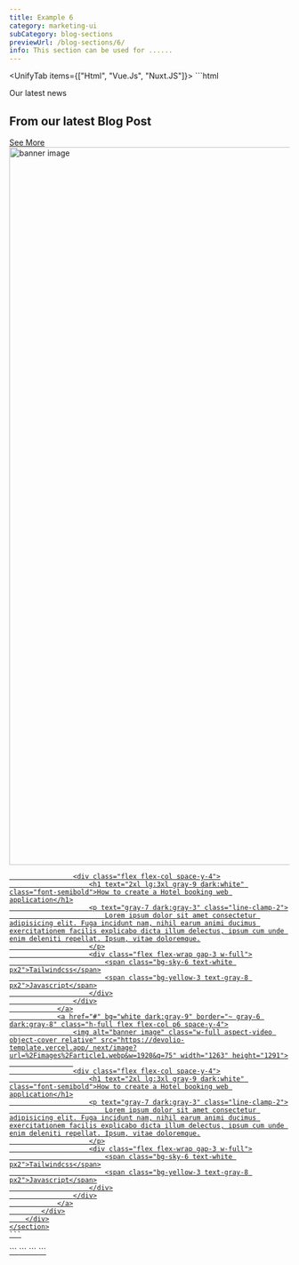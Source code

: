 ```yaml
---
title: Example 6
category: marketing-ui
subCategory: blog-sections
previewUrl: /blog-sections/6/
info: This section can be used for ......
---
```


<UnifyTab items={["Html", "Vue.Js", "Nuxt.JS"]}>
  <TabItem>
    ```html
    <section py20>
        <div px="5 sm:10 md:12 lg:5" class="max-w-7xl mx-auto space-y-14">
            <div class="flex md-justify-between">
                <div text="center md:left" class="space-y-6 max-w-2xl mx-auto md-mx-0">
                    <div text="center md:left" class="md-max-w-lg space-y-5">
                        <span before="absolute content-empty w4 h0.5 rd-md left-0 top-1/2 bg-sky-7 dark:bg-sky-6" text="sky-7 dark:sky-5" class="pl5 relative">
                            Our latest news
                        </span>
                        <h2 text="3xl md:4xl xl:5xl blue-950 dark:gray-2" class="font-semibold leading-tight">From our latest Blog Post</h2>
                    </div>
                </div>
                <div class="">
                    <a href="#" border="~ gray-1 dark:gray-9" text="blue-6 dark:gray-3" class="px6 py3 flex items-center gap-x-3">
                        See More
                        <span i-carbon-chevron-right text-lg></span>                      
                    </a>
                </div>
            </div>
            <div class="grid grid-cols-1 sm-grid-cols-2 gap-8 lg-gap-12">
                <a href="#" bg="white dark:gray-9" border="~ gray-6 dark:gray-8" class="h-full flex flex-col p6 space-y-4">
                    <img alt="banner image" class="w-full aspect-video object-cover relative" src="https://devolio-template.vercel.app/_next/image?url=%2Fimages%2Farticle1.webp&w=1920&q=75" width="1263" height="1291">
                    
                    <div class="flex flex-col space-y-4">
                        <h1 text="2xl lg:3xl gray-9 dark:white" class="font-semibold">How to create a Hotel booking web application</h1>
                        <p text="gray-7 dark:gray-3" class="line-clamp-2">
                            Lorem ipsum dolor sit amet consectetur adipisicing elit. Fuga incidunt nam, nihil earum animi ducimus exercitationem facilis explicabo dicta illum delectus, ipsum cum unde enim deleniti repellat. Ipsum, vitae doloremque.
                        </p>
                        <div class="flex flex-wrap gap-3 w-full">
                            <span class="bg-sky-6 text-white px2">Tailwindcss</span>
                            <span class="bg-yellow-3 text-gray-8 px2">Javascript</span>
                        </div>
                    </div>
                </a>
                <a href="#" bg="white dark:gray-9" border="~ gray-6 dark:gray-8" class="h-full flex flex-col p6 space-y-4">
                    <img alt="banner image" class="w-full aspect-video object-cover relative" src="https://devolio-template.vercel.app/_next/image?url=%2Fimages%2Farticle1.webp&w=1920&q=75" width="1263" height="1291">
                    
                    <div class="flex flex-col space-y-4">
                        <h1 text="2xl lg:3xl gray-9 dark:white" class="font-semibold">How to create a Hotel booking web application</h1>
                        <p text="gray-7 dark:gray-3" class="line-clamp-2">
                            Lorem ipsum dolor sit amet consectetur adipisicing elit. Fuga incidunt nam, nihil earum animi ducimus exercitationem facilis explicabo dicta illum delectus, ipsum cum unde enim deleniti repellat. Ipsum, vitae doloremque.
                        </p>
                        <div class="flex flex-wrap gap-3 w-full">
                            <span class="bg-sky-6 text-white px2">Tailwindcss</span>
                            <span class="bg-yellow-3 text-gray-8 px2">Javascript</span>
                        </div>
                    </div>
                </a>
            </div>
        </div>
    </section>
    ```
  </TabItem>

  <TabItem>
    ```
  <template>
      <section py20>
          <div px="5 sm:10 md:12 lg:5" class="max-w-7xl mx-auto space-y-14">
              <div class="flex md-justify-between">
                  <div text="center md:left" class="space-y-6 max-w-2xl mx-auto md-mx-0">
                      <div text="center md:left" class="md-max-w-lg space-y-5">
                          <span before="absolute content-empty w4 h0.5 rd-md left-0 top-1/2 bg-sky-7 dark:bg-sky-6"
                              text="sky-7 dark:sky-5" class="pl5 relative">
                              Our latest news
                          </span>
                          <h2 text="3xl md:4xl xl:5xl blue-950 dark:gray-2" class="font-semibold leading-tight">From our
                              latest Blog Post</h2>
                      </div>
                  </div>
                  <div class="">
                      <a href="#" border="~ gray-1 dark:gray-9" text="blue-6 dark:gray-3"
                          class="px6 py3 flex items-center gap-x-3">
                          See More
                          <span i-carbon-chevron-right text-lg></span>
                      </a>
                  </div>
              </div>
              <div class="grid grid-cols-1 sm-grid-cols-2 gap-8 lg-gap-12">
                  <a href="#" bg="white dark:gray-9" border="~ gray-6 dark:gray-8" class="h-full flex flex-col p6 space-y-4">
                      <img alt="banner image" class="w-full aspect-video object-cover relative"
                          src="https://devolio-template.vercel.app/_next/image?url=%2Fimages%2Farticle1.webp&w=1920&q=75"
                          width="1263" height="1291">

                      <div class="flex flex-col space-y-4">
                          <h1 text="2xl lg:3xl gray-9 dark:white" class="font-semibold">How to create a Hotel booking web
                              application</h1>
                          <p text="gray-7 dark:gray-3" class="line-clamp-2">
                              Lorem ipsum dolor sit amet consectetur adipisicing elit. Fuga incidunt nam, nihil earum animi
                              ducimus exercitationem facilis explicabo dicta illum delectus, ipsum cum unde enim deleniti
                              repellat. Ipsum, vitae doloremque.
                          </p>
                          <div class="flex flex-wrap gap-3 w-full">
                              <span class="bg-sky-6 text-white px2">Tailwindcss</span>
                              <span class="bg-yellow-3 text-gray-8 px2">Javascript</span>
                          </div>
                      </div>
                  </a>
                  <a href="#" bg="white dark:gray-9" border="~ gray-6 dark:gray-8" class="h-full flex flex-col p6 space-y-4">
                      <img alt="banner image" class="w-full aspect-video object-cover relative"
                          src="https://devolio-template.vercel.app/_next/image?url=%2Fimages%2Farticle1.webp&w=1920&q=75"
                          width="1263" height="1291">

                      <div class="flex flex-col space-y-4">
                          <h1 text="2xl lg:3xl gray-9 dark:white" class="font-semibold">How to create a Hotel booking web
                              application</h1>
                          <p text="gray-7 dark:gray-3" class="line-clamp-2">
                              Lorem ipsum dolor sit amet consectetur adipisicing elit. Fuga incidunt nam, nihil earum animi
                              ducimus exercitationem facilis explicabo dicta illum delectus, ipsum cum unde enim deleniti
                              repellat. Ipsum, vitae doloremque.
                          </p>
                          <div class="flex flex-wrap gap-3 w-full">
                              <span class="bg-sky-6 text-white px2">Tailwindcss</span>
                              <span class="bg-yellow-3 text-gray-8 px2">Javascript</span>
                          </div>
                      </div>
                  </a>
              </div>
          </div>
      </section>
  </template>
    ```
  </TabItem> 

  <TabItem>
    ```
  <template>
    <section py20>
        <div px="5 sm:10 md:12 lg:5" class="max-w-7xl mx-auto space-y-14">
            <div class="flex md-justify-between">
                <div text="center md:left" class="space-y-6 max-w-2xl mx-auto md-mx-0">
                    <div text="center md:left" class="md-max-w-lg space-y-5">
                        <span before="absolute content-empty w4 h0.5 rd-md left-0 top-1/2 bg-sky-7 dark:bg-sky-6" text="sky-7 dark:sky-5" class="pl5 relative">
                            Our latest news
                        </span>
                        <h2 text="3xl md:4xl xl:5xl blue-950 dark:gray-2" class="font-semibold leading-tight">From our latest Blog Post</h2>
                    </div>
                </div>
                <div class="">
                    <nuxt-link to="#" border="~ gray-1 dark:gray-9" text="blue-6 dark:gray-3" class="px6 py3 flex items-center gap-x-3">
                        See More
                        <span i-carbon-chevron-right text-lg></span>                      
                    </nuxt-link>
                </div>
            </div>
            <div class="grid grid-cols-1 sm-grid-cols-2 gap-8 lg-gap-12">
                <nuxt-link to="#" bg="white dark:gray-9" border="~ gray-6 dark:gray-8" class="h-full flex flex-col p6 space-y-4">
                    <img alt="banner image" class="w-full aspect-video object-cover relative" src="https://devolio-template.vercel.app/_next/image?url=%2Fimages%2Farticle1.webp&w=1920&q=75" width="1263" height="1291">
                    
                    <div class="flex flex-col space-y-4">
                        <h1 text="2xl lg:3xl gray-9 dark:white" class="font-semibold">How to create a Hotel booking web application</h1>
                        <p text="gray-7 dark:gray-3" class="line-clamp-2">
                            Lorem ipsum dolor sit amet consectetur adipisicing elit. Fuga incidunt nam, nihil earum animi ducimus exercitationem facilis explicabo dicta illum delectus, ipsum cum unde enim deleniti repellat. Ipsum, vitae doloremque.
                        </p>
                        <div class="flex flex-wrap gap-3 w-full">
                            <span class="bg-sky-6 text-white px2">Tailwindcss</span>
                            <span class="bg-yellow-3 text-gray-8 px2">Javascript</span>
                        </div>
                    </div>
                </nuxt-link>
                <nuxt-link to="#" bg="white dark:gray-9" border="~ gray-6 dark:gray-8" class="h-full flex flex-col p6 space-y-4">
                    <img alt="banner image" class="w-full aspect-video object-cover relative" src="https://devolio-template.vercel.app/_next/image?url=%2Fimages%2Farticle1.webp&w=1920&q=75" width="1263" height="1291">
                    
                    <div class="flex flex-col space-y-4">
                        <h1 text="2xl lg:3xl gray-9 dark:white" class="font-semibold">How to create a Hotel booking web application</h1>
                        <p text="gray-7 dark:gray-3" class="line-clamp-2">
                            Lorem ipsum dolor sit amet consectetur adipisicing elit. Fuga incidunt nam, nihil earum animi ducimus exercitationem facilis explicabo dicta illum delectus, ipsum cum unde enim deleniti repellat. Ipsum, vitae doloremque.
                        </p>
                        <div class="flex flex-wrap gap-3 w-full">
                            <span class="bg-sky-6 text-white px2">Tailwindcss</span>
                            <span class="bg-yellow-3 text-gray-8 px2">Javascript</span>
                        </div>
                    </div>
                </nuxt-link>
            </div>
        </div>
    </section>
  </template>
    ```
  </TabItem>
</UnifyTab>